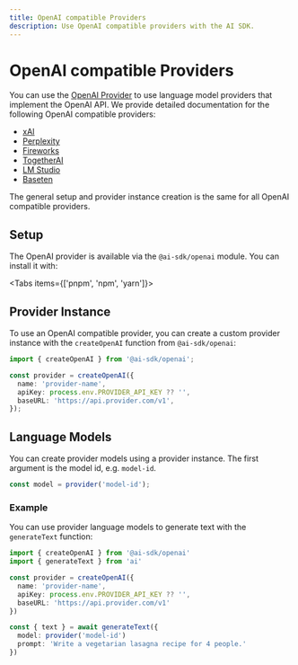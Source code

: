 ```yaml
---
title: OpenAI compatible Providers
description: Use OpenAI compatible providers with the AI SDK.
---
```


# OpenAI compatible Providers

You can use the [OpenAI Provider](/providers/ai-sdk-providers/openai) to use language model providers that implement the OpenAI API.
We provide detailed documentation for the following OpenAI compatible providers:

- [xAI](/providers/openai-compatible-providers/xai)
- [Perplexity](/providers/openai-compatible-providers/perplexity)
- [Fireworks](/providers/openai-compatible-providers/fireworks)
- [TogetherAI](/providers/openai-compatible-providers/togetherai)
- [LM Studio](/providers/openai-compatible-providers/lmstudio)
- [Baseten](/providers/openai-compatible-providers/baseten)

The general setup and provider instance creation is the same for all OpenAI compatible providers.

## Setup

The OpenAI provider is available via the `@ai-sdk/openai` module. You can install it with:

<Tabs items={['pnpm', 'npm', 'yarn']}>
  <Tab>
    <Snippet text="pnpm add @ai-sdk/openai" dark />
  </Tab>
  <Tab>
    <Snippet text="npm install @ai-sdk/openai" dark />
  </Tab>
  <Tab>
    <Snippet text="yarn add @ai-sdk/openai" dark />
  </Tab>
</Tabs>

## Provider Instance

To use an OpenAI compatible provider, you can create a custom provider instance with the `createOpenAI` function from `@ai-sdk/openai`:

```ts
import { createOpenAI } from '@ai-sdk/openai';

const provider = createOpenAI({
  name: 'provider-name',
  apiKey: process.env.PROVIDER_API_KEY ?? '',
  baseURL: 'https://api.provider.com/v1',
});
```

## Language Models

You can create provider models using a provider instance.
The first argument is the model id, e.g. `model-id`.

```ts
const model = provider('model-id');
```

### Example

You can use provider language models to generate text with the `generateText` function:

```ts
import { createOpenAI } from '@ai-sdk/openai'
import { generateText } from 'ai'

const provider = createOpenAI({
  name: 'provider-name',
  apiKey: process.env.PROVIDER_API_KEY ?? '',
  baseURL: 'https://api.provider.com/v1'
})

const { text } = await generateText({
  model: provider('model-id')
  prompt: 'Write a vegetarian lasagna recipe for 4 people.'
})
```
